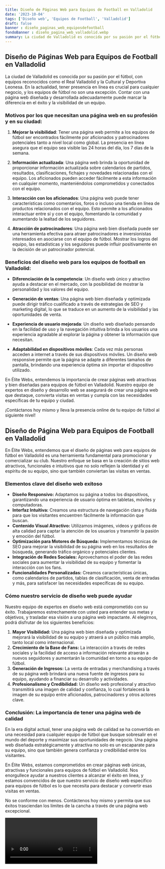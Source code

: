 ```yaml
---
title: Diseño de Páginas Web para Equipos de Football en Valladolid
date: '2023-10-04'
tags: ['Diseño web', 'Equipos de Football', 'Valladolid']
draft: false
banner : diseño_paginas_web_equiposdefootball
fondoBanner : diseño_pagina_web_valladolid.webp
summary: La ciudad de Valladolid es conocida por su pasión por el fútbol, con equipos reconocidos como el Real Valladolid y la Cultural y Deportiva Leonesa. En la actualidad, tener presencia en línea es crucial para cualquier negocio, y los equipos de fútbol no son una excepción. Contar con una página web diseñada y desarrollada adecuadamente puede marcar la diferencia en el éxito y la visibilidad de un equipo.
---
```


## Diseño de Páginas Web para Equipos de Football en Valladolid

La ciudad de Valladolid es conocida por su pasión por el fútbol, con equipos reconocidos como el Real Valladolid y la Cultural y Deportiva Leonesa. En la actualidad, tener presencia en línea es crucial para cualquier negocio, y los equipos de fútbol no son una excepción. Contar con una página web diseñada y desarrollada adecuadamente puede marcar la diferencia en el éxito y la visibilidad de un equipo.

### Motivos por los que necesitan una página web en su profesión y en su ciudad:

1. **Mejorar la visibilidad**: Tener una página web permite a los equipos de fútbol ser encontrados fácilmente por aficionados y patrocinadores potenciales tanto a nivel local como global. La presencia en línea asegura que el equipo sea visible las 24 horas del día, los 7 días de la semana.

2. **Información actualizada**: Una página web brinda la oportunidad de proporcionar información actualizada sobre calendarios de partidos, resultados, clasificaciones, fichajes y novedades relacionadas con el equipo. Los aficionados pueden acceder fácilmente a esta información en cualquier momento, manteniéndolos comprometidos y conectados con el equipo.

3. **Interacción con los aficionados**: Una página web puede tener características como comentarios, foros o incluso una tienda en línea de productos relacionados con el equipo. Esto permite a los aficionados interactuar entre sí y con el equipo, fomentando la comunidad y aumentando la lealtad de los seguidores.

4. **Atracción de patrocinadores**: Una página web bien diseñada puede ser una herramienta efectiva para atraer patrocinadores e inversionistas interesados en asociarse con el equipo de fútbol. Mostrar los logros del equipo, las estadísticas y los seguidores puede influir positivamente en la decisión de un patrocinador potencial.

### Beneficios del diseño web para los equipos de football en Valladolid:

- **Diferenciación de la competencia**: Un diseño web único y atractivo ayuda a destacar en el mercado, con la posibilidad de mostrar la personalidad y los valores del equipo.

- **Generación de ventas**: Una página web bien diseñada y optimizada puede dirigir tráfico cualificado a través de estrategias de SEO y marketing digital, lo que se traduce en un aumento de la visibilidad y las oportunidades de venta.

- **Experiencia de usuario mejorada**: Un diseño web diseñado pensando en la facilidad de uso y la navegación intuitiva brinda a los usuarios una experiencia agradable al explorar la página y obtener la información que necesitan.

- **Adaptabilidad en dispositivos móviles**: Cada vez más personas acceden a internet a través de sus dispositivos móviles. Un diseño web responsive permite que la página se adapte a diferentes tamaños de pantalla, brindando una experiencia óptima sin importar el dispositivo utilizado.

En Élite Webs, entendemos la importancia de crear páginas web atractivas y bien diseñadas para equipos de fútbol en Valladolid. Nuestro equipo de expertos en diseño y desarrollo web se asegurará de crear una página web que destaque, convierta visitas en ventas y cumpla con las necesidades específicas de tu equipo y ciudad.

¡Contáctanos hoy mismo y lleva la presencia online de tu equipo de fútbol al siguiente nivel!

<GifSeo />

<Cta />

## Diseño de Página Web para Equipos de Football en Valladolid

En Élite Webs, entendemos que el diseño de páginas web para equipos de fútbol en Valladolid es una herramienta fundamental para promocionar y comercializar su club. Nuestro enfoque se basa en la creación de sitios web atractivos, funcionales e intuitivos que no solo reflejen la identidad y el espíritu de su equipo, sino que también conviertan las visitas en ventas.

### Elementos clave del diseño web exitoso

- **Diseño Responsivo:** Adaptamos su página a todos los dispositivos, garantizando una experiencia de usuario óptima en tabletas, móviles y computadoras.
- **Interfaz Intuitiva:** Creamos una estructura de navegación clara y fluida para que los visitantes encuentren fácilmente la información que buscan.
- **Contenido Visual Atractivo:** Utilizamos imágenes, videos y gráficos de alta calidad para captar la atención de los usuarios y transmitir la pasión y emoción del fútbol.
- **Optimización para Motores de Búsqueda:** Implementamos técnicas de SEO para mejorar la visibilidad de su página web en los resultados de búsqueda, generando tráfico orgánico y potenciales clientes.
- **Integración de Redes Sociales:** Aprovechamos el poder de las redes sociales para aumentar la visibilidad de su equipo y fomentar la interacción con los fans.
- **Funcionalidades Personalizadas:** Creamos características únicas, como calendarios de partidos, tablas de clasificación, venta de entradas y más, para satisfacer las necesidades específicas de su equipo.

### Cómo nuestro servicio de diseño web puede ayudar

Nuestro equipo de expertos en diseño web está comprometido con su éxito. Trabajaremos estrechamente con usted para entender sus metas y objetivos, y trasladar esa visión a una página web impactante. Al elegirnos, podrá disfrutar de los siguientes beneficios:

1. **Mayor Visibilidad:** Una página web bien diseñada y optimizada mejorará la visibilidad de su equipo y atraerá a un público más amplio, tanto local como internacional.
2. **Crecimiento de la Base de Fans:** La interacción a través de redes sociales y la facilidad de acceso a información relevante atraerán a nuevos seguidores y aumentarán la comunidad en torno a su equipo de fútbol.
3. **Generación de Ingresos:** La venta de entradas y merchandising a través de su página web brindará una nueva fuente de ingresos para su equipo, ayudando a financiar su desarrollo y actividades.
4. **Profesionalismo y Credibilidad:** Un diseño web profesional y atractivo transmitirá una imagen de calidad y confianza, lo cual fortalecerá la imagen de su equipo entre aficionados, patrocinadores y otros actores clave.

### Conclusión: La importancia de tener una página web de calidad

En la era digital actual, tener una página web de calidad se ha convertido en una necesidad para cualquier equipo de fútbol que busque sobresalir en el mundo del deporte y maximizar sus oportunidades de negocio. Una página web diseñada estratégicamente y atractiva no solo es un escaparate para su equipo, sino que también genera confianza y credibilidad entre los visitantes.

En Élite Webs, estamos comprometidos en crear páginas web únicas, atractivas y funcionales para equipos de fútbol en Valladolid. Nos enorgullece ayudar a nuestros clientes a alcanzar el éxito en línea, y estamos convencidos de que nuestro servicio de diseño web específico para equipos de fútbol es lo que necesita para destacar y convertir esas visitas en ventas.

No se conforme con menos. Contáctenos hoy mismo y permita que sus éxitos trasciendan los límites de la cancha a través de una página web excepcional.

<Video />

<CtaBot job='Equipos de Football' city='Valladolid'/>

<Gmaps query='Valladolid+españa+maps' />